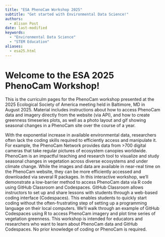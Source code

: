 ```yaml
---
title: "ESA PhenoCam Workshop 2025"
subtitle: "Get started with Environmental Data Science!"
authors:
  - Alison Post
date: last-modified
keywords:
  - "Environmental Data Science"
  - "STEM Education"
aliases: 
  - esa25.html
---
```


# Welcome to the ESA 2025 PhenoCam Workshop!

This is the curriculm pages for the PhenoCam workshop presented at the 2025 Ecological Society of America meeting held in Baltimore, MD in August 2025. Material includes instructions about how to access PhenoCam data and imagery directly from the website (via API), and how to create greenness timeseries plots, as well as a photo layout and gif showing seasonal changes in a PhenoCam site over the course of a year.

With the exponential increase in available environmental data, researchers often lack the coding skills required to efficiently access and manipulate it. For example, the PhenoCam Network provides data from >700 digital cameras that take regular pictures of ecosystem canopies worldwide. PhenoCam is an impactful teaching and research tool to visualize and study seasonal changes in vegetation across diverse ecosystems and under climate change. While the images and data are available in near-real time on the PhenoCam website, they can be more efficiently accessed and downloaded via several R packages. In this interactive workshop, we’ll demonstrate a low-barrier method to access PhenoCam data via R code using GitHub Classroom and Codespaces. GitHub Classroom allows instructors to set up and share lessons with students through a web-based coding interface (Codespaces). This enables students to quickly start coding without the often-frustrating step of setting up a programming language on their local computers. We’ll walk through an example of GitHub Codespaces using R to access PhenoCam imagery and plot time series of vegetation greenness. This workshop is intended for educators and researchers who want to learn about PhenoCam data and GitHub Codespaces. No prior knowledge of coding or PhenoCam is required.
